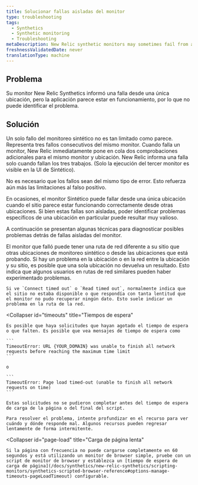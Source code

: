 ```yaml
---
title: Solucionar fallas aisladas del monitor
type: troubleshooting
tags:
  - Synthetics
  - Synthetic monitoring
  - Troubleshooting
metaDescription: New Relic synthetic monitors may sometimes fail from a single location. Identify issues specific to a particular location to help troubleshoot.
freshnessValidatedDate: never
translationType: machine
---
```


## Problema

Su monitor New Relic Synthetics informó una falla desde una única ubicación, pero la aplicación parece estar en funcionamiento, por lo que no puede identificar el problema.

## Solución

Un solo fallo del monitoreo sintético no es tan limitado como parece. Representa tres fallos consecutivos del mismo monitor. Cuando falla un monitor, New Relic inmediatamente pone en cola dos comprobaciones adicionales para el mismo monitor y ubicación. New Relic informa una falla solo cuando fallan los tres trabajos. (Solo la ejecución del tercer monitor es visible en la UI de Sintético).

No es necesario que los fallos sean del mismo tipo de error. Esto refuerza aún más las limitaciones al falso positivo.

En ocasiones, el monitor Sintético puede fallar desde una única ubicación cuando el sitio parece estar funcionando correctamente desde otras ubicaciones. Si bien estas fallas son aisladas, poder identificar problemas específicos de una ubicación en particular puede resultar muy valioso.

A continuación se presentan algunas técnicas para diagnosticar posibles problemas detrás de fallas aisladas del monitor.

<CollapserGroup>
  <Collapser
    id="network-path"
    title="Ruta de red"
  >
    El monitor que falló puede tener una ruta de red diferente a su sitio que otras ubicaciones de monitoreo sintético o desde las ubicaciones que está probando. Si hay un problema en la ubicación o en la red entre la ubicación y su sitio, es posible que una sola ubicación no devuelva un resultado. Esto indica que algunos usuarios en rutas de red similares pueden haber experimentado problemas.

    Si ve `Connect timed out` o `Read timed out`, normalmente indica que el sitio no estaba disponible o que respondía con tanta lentitud que el monitor no pudo recuperar ningún dato. Esto suele indicar un problema en la ruta de la red.
  </Collapser>

  <Collapser
    id="timeouts"
    title="Tiempos de espera"
  >
    Es posible que haya solicitudes que hayan agotado el tiempo de espera o que falten. Es posible que vea mensajes de tiempo de espera como

    ```
    TimeoutError: URL {YOUR_DOMAIN} was unable to finish all network requests before reaching the maximum time limit
    ```

    o

    ```
    TimeoutError: Page load timed-out (unable to finish all network requests on time)
    ```

    Estas solicitudes no se pudieron completar antes del tiempo de espera de carga de la página o del final del script.

    Para resolver el problema, intente profundizar en el recurso para ver cuándo y dónde responde mal. Algunos recursos pueden regresar lentamente de forma intermitente.
  </Collapser>

  <Collapser
    id="page-load"
    title="Carga de página lenta"
  >
    Si la página con frecuencia no puede cargarse completamente en 60 segundos y está utilizando un monitor de browser simple, pruebe con un script de monitor de browser y establezca un [tiempo de espera de carga de página](/docs/synthetics/new-relic-synthetics/scripting-monitors/synthetics-scripted-browser-reference#options-manage-timeouts-pageLoadTimeout) configurable.
  </Collapser>
</CollapserGroup>
